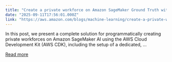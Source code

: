 ```yaml
---
title: "Create a private workforce on Amazon SageMaker Ground Truth with the AWS CDK"
date: "2025-09-11T17:56:01.000Z"
link: "https://aws.amazon.com/blogs/machine-learning/create-a-private-workforce-on-amazon-sagemaker-ground-truth-with-the-aws-cdk/"
---
```


In this post, we present a complete solution for programmatically creating private workforces on Amazon SageMaker AI using the AWS Cloud Development Kit (AWS CDK), including the setup of a dedicated, ...

[Read more](https://aws.amazon.com/blogs/machine-learning/create-a-private-workforce-on-amazon-sagemaker-ground-truth-with-the-aws-cdk/)
